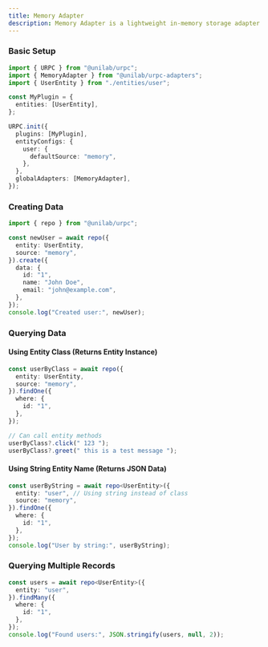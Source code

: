 ```yaml
---
title: Memory Adapter
description: Memory Adapter is a lightweight in-memory storage adapter for URPC that stores data directly in application memory. It's perfect for development, testing, and scenarios where you need temporary data storage without persistence.
---
```


### Basic Setup

```typescript
import { URPC } from "@unilab/urpc";
import { MemoryAdapter } from "@unilab/urpc-adapters";
import { UserEntity } from "./entities/user";

const MyPlugin = {
  entities: [UserEntity],
};

URPC.init({
  plugins: [MyPlugin],
  entityConfigs: {
    user: {
      defaultSource: "memory",
    },
  },
  globalAdapters: [MemoryAdapter],
});
```

### Creating Data

```typescript
import { repo } from "@unilab/urpc";

const newUser = await repo({
  entity: UserEntity,
  source: "memory",
}).create({
  data: {
    id: "1",
    name: "John Doe",
    email: "john@example.com",
  },
});
console.log("Created user:", newUser);
```

### Querying Data

#### Using Entity Class (Returns Entity Instance)

```typescript
const userByClass = await repo({
  entity: UserEntity,
  source: "memory",
}).findOne({
  where: {
    id: "1",
  },
});

// Can call entity methods
userByClass?.click(" 123 ");
userByClass?.greet(" this is a test message ");
```

#### Using String Entity Name (Returns JSON Data)

```typescript
const userByString = await repo<UserEntity>({
  entity: "user", // Using string instead of class
  source: "memory",
}).findOne({
  where: {
    id: "1",
  },
});
console.log("User by string:", userByString);
```

### Querying Multiple Records

```typescript
const users = await repo<UserEntity>({
  entity: "user",
}).findMany({
  where: {
    id: "1",
  },
});
console.log("Found users:", JSON.stringify(users, null, 2));
```
